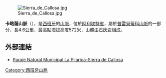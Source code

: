 [[Image:Sierra_de_Callosa.jpg|right]]

{{Coord|38|7|26|N|0|53|46|W|display=title}}

'''卡略薩山脈'''（{{lang-es|La Pilarica-Sierra de Callosa}}），是[[西班牙|西班牙]]的[[山脈|山脈]]，位於[[阿利坎特省|阿利坎特省]]，屬於[[普雷貝蒂科山脈|普雷貝蒂科山脈]]的一部分，長4.6公里，最高點海拔高度572米，山體由[[石灰岩|石灰岩]]組成。

==外部連結==
*[https://web.archive.org/web/20110720141202/http://www.cma.gva.es/web/indice.aspx?nodo=5796&idioma=C Paraje Natural Municipal La Pilarica-Sierra de Callosa]

{{Spain-geo-stub}}
[[Category:西班牙山脈|Category:西班牙山脈]]